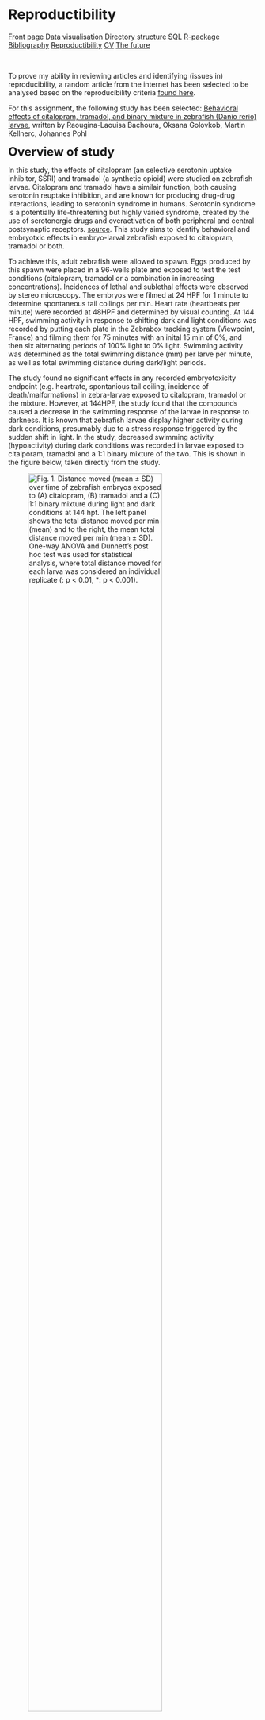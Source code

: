 
# Reproductibility
<body id="start">
<div class="topnav">
  <a href='index.html#frontpage'>Front page</a>
  <a href='data-visualisation.html#data-visualisation'>Data visualisation</a>
  <a href='sorting-directories.html#sorting-directories'>Directory structure</a>
  <a href='sql.html#SQL'>SQL</a>
  <a href='r-packages.html#R-packages'>R-package</a>
  <a href='bibliography-using-zotero.html#Bibliography using Zotero'>Bibliography</a>
  <a href='reproductibility.html#Reproductibility'>Reproductibility</a>
  <a href='cv.html#cv'>CV</a>
  <a href='plan-for-future.html#plan-for-future'>The future</a>
</div>
&nbsp;

To prove my ability in reviewing articles and identifying (issues in) reproducibility, a random article from the internet has been selected to be analysed based on the reproducibility criteria [found here](https://www.researchgate.net/publication/340244621_Reproducibility_and_reporting_practices_in_COVID-19_preprint_manuscripts).

For this assignment, the following study has been selected: [Behavioral effects of citalopram, tramadol, and binary mixture in zebrafish (Danio rerio) larvae](https://www.sciencedirect.com/science/article/pii/S0045653519318119?via%3Dihub), written by Raougina-Laouisa Bachoura, Oksana Golovkob, Martin Kellnerc, Johannes Pohl

<font size="+2"> __Overview of study__ </font>

In this study, the effects of citalopram (an selective serotonin uptake inhibitor, SSRI) and tramadol (a synthetic opioid) were studied on zebrafish larvae. Citalopram and tramadol have a similair function, both causing serotonin reuptake inhibition, and are known for producing drug-drug interactions, leading to serotonin syndrome in humans. Serotonin syndrome is a potentially life-threatening but highly varied syndrome, created by the use of serotonergic drugs and overactivation of both peripheral and central postsynaptic receptors. [source](https://www.ncbi.nlm.nih.gov/pmc/articles/PMC3865832/). This study aims to identify behavioral and embryotxic effects in embryo-larval zebrafish exposed to citalopram, tramadol or both.

To achieve this, adult zebrafish were allowed to spawn. Eggs produced by this spawn were placed in a 96-wells plate and exposed to test the test conditions (citalopram, tramadol or a combination in increasing concentrations). Incidences of lethal and sublethal effects were observed by stereo microscopy. The embryos were filmed at 24 HPF for 1 minute to determine spontaneous tail coilings per min. Heart rate (heartbeats per minute) were recorded at 48HPF and determined by visual counting. At 144 HPF, swimming activity in response to shifting dark and light conditions was recorded by putting each plate in the Zebrabox tracking system (Viewpoint, France) and filming them for 75 minutes with an inital 15 min of 0%, and then six alternating periods of 100% light to 0% light. Swimming activity was determined as the total swimming distance (mm) per larve per minute, as well as total swimming distance during dark/light periods.

The study found no significant effects in any recorded embryotoxicity endpoint (e.g. heartrate, spontanious tail coiling, incidence of death/malformations) in zebra-larvae exposed to citalopram, tramadol or the mixture. However, at 144HPF, the study found that the compounds caused a decrease in the swimming response of the larvae in response to darkness. It is known that zebrafish larvae display higher activity during dark conditions, presumably due to a stress response triggered by the sudden shift in light. In the study, decreased swimming activity (hypoactivity) during dark conditions was recorded in larvae exposed to citalporam, tramadol and a 1:1 binary mixture of the two. This is shown in the figure below, taken directly from the study.

![Fig. 1. Distance moved (mean ± SD) over time of zebrafish embryos exposed to (A) citalopram, (B) tramadol and a (C) 1:1 binary mixture during light and dark conditions at 144 hpf. The left panel shows the total distance moved per min (mean) and to the right, the mean total distance moved per min (mean ± SD). One-way ANOVA and Dunnett's post hoc test was used for statistical analysis, where total distance moved for each larva was considered an individual replicate (**: p < 0.01, ***: p < 0.001).](./images/1-s2.0-S0045653519318119-gr1_lrg.jpg){width=80% height=80%}

<font size="+2"> __Reproducibility__ </font>

In the table below, the reproducibility of the study has been rated based on the previously given criteria:

```r
library(DT)

data<-data.frame(
  criteria=c("Study purpose",
             "Data availability",
             "Data location",
             "Study location",
             "Author review",
             "Ethics statement",
             "Funding statment",
             "Code availability"),
  result=c("TRUE", "TRUE", "https://data.mendeley.com/datasets/rcscvwcyx4/2", "FALSE", "1/4", "FALSE", "FALSE", "TRUE" ),
  explanation=c("Purpose stated in introduction",
                "Data stored in 'Mendely Data'",
                "Data in given link",
                "Not stated where the study was performed",
                "1/4 authors had their mail/phone number available",
                "There was no ethics statment",
                "There was no funding statement",
                "The code is available on 'Mendely Data'")
)

datatable(data)
```

In order to further study if the study was truly done reproductible, the data and R code of the study have been downloaded, and will be tested. The full code has been showcased at the bottom of the page.

The code first installs necessary packages, defines functions, and finally actually ultilises the code. 

Data is read -> data gets wrangled using functions -> visibly affected creatures are removed -> citalopram/tramadol concentrations are updated to be the correct, final measurement -> factors are ordered -> data is wrangled for different graphs -> AOV statistics are performed -> figures are plotted

![Generated figure](./images/Generated_graph.png)

The code used in this project was very nicely tidied, using comments to clarify what different functions do, why certain (otherwise nonsensical) commands are used and are used to separate different kinds of code. There was only 1 error in the script, a function depending on an input of 43200 instead of the correct 86400, but this error was fixed relatively easy.

In terms of readability, I would rate this code a 5/5

In terms of amount of effort it took to fully use the code, I would rate this code a 4/5

However, one point of note is that the code only generates 1 specific figure, while in the final paper, 3 different kinds of figures are used. Furthermore, while the graph displays the same data as the graphs in the paper, it does not look exactly the same: Thus, I expect the final code used for generating the paper is not the same as the code given in the dataset. 

```r
#####################################
###    Behavior analysis script   ###
###     Author: Johannes Pohl     ###
### orcid.org/0000-0002-8120-8019 ###
###              2019             ###
#####################################

################
### Packages ###
################

if(!require(ggplot2)){install.packages("ggplot2")}
if(!require(multcomp)){install.packages("multcomp")}
if(!require(plyr)){install.packages("plyr")}

#################
### Functions ###
#################

# SummarySE function from Cookbook for R (http://www.cookbook-r.com/Manipulating_data/Summarizing_data/)
summarySE <- function(data=NULL, measurevar, groupvars=NULL, na.rm=FALSE,
                      conf.interval=.95, .drop=TRUE) {
  
  library(plyr)
  
  # New version of length which can handle NA's: if na.rm==T, don't count them
  length2 <- function (x, na.rm=FALSE) {
    if (na.rm) sum(!is.na(x))
    else       length(x)
  }
  
  # This does the summary. For each group's data frame, return a vector with
  # N, mean, and sd
  datac <- ddply(data, groupvars, .drop=.drop,
                 .fun = function(xx, col) {
                   c(N    = length2(xx[[col]], na.rm=na.rm),
                     mean = mean   (xx[[col]], na.rm=na.rm),
                     sd   = sd     (xx[[col]], na.rm=na.rm)
                   )
                 },
                 measurevar
  )
  
  # Rename the "mean" column    
  datac <- rename(datac, c("mean" = measurevar))
  
  datac$se <- datac$sd / sqrt(datac$N)  # Calculate standard error of the mean
  
  # Confidence interval multiplier for standard error
  # Calculate t-statistic for confidence interval: 
  # e.g., if conf.interval is .95, use .975 (above/below), and use df=N-1
  ciMult <- qt(conf.interval/2 + .5, datac$N-1)
  datac$ci <- datac$se * ciMult
  
  return(datac)
}

# Multiplot function from Cookbook for R http://www.cookbook-r.com/Graphs/Multiple_graphs_on_one_page_(ggplot2)/
multiplot <- function(..., plotlist=NULL, file, cols=1, layout=NULL) {
  library(grid)
  
  # Make a list from the ... arguments and plotlist
  plots <- c(list(...), plotlist)
  
  numPlots = length(plots)
  
  # If layout is NULL, then use 'cols' to determine layout
  if (is.null(layout)) {
    # Make the panel
    # ncol: Number of columns of plots
    # nrow: Number of rows needed, calculated from # of cols
    layout <- matrix(seq(1, cols * ceiling(numPlots/cols)),
                     ncol = cols, nrow = ceiling(numPlots/cols))
  }
  
  if (numPlots==1) {
    print(plots[[1]])
    
  } else {
    # Set up the page
    grid.newpage()
    pushViewport(viewport(layout = grid.layout(nrow(layout), ncol(layout))))
    
    # Make each plot, in the correct location
    for (i in 1:numPlots) {
      # Get the i,j matrix positions of the regions that contain this subplot
      matchidx <- as.data.frame(which(layout == i, arr.ind = TRUE))
      
      print(plots[[i]], vp = viewport(layout.pos.row = matchidx$row,
                                      layout.pos.col = matchidx$col))
    }
  }
}

plot.linetype <- scale_linetype_manual(values = c("solid", "solid", "solid", "solid", "solid", "solid", "solid", "solid", "solid", "solid","solid", "solid"), 
                                       breaks=c("C", "SC", "1", "2", "3", "4", "5", "6", "7","8","9","10"), 
                                       labels=c("C", "SC", "1", "2", "3", "4", "5", "6", "7","8","9","10"),
                                       "Treatment") 

plot.fill <- scale_fill_manual(values = c("#000000", "#000000", "#000000", "#000000", "#000000", "#000000", "#000000", "#000000", "#000000", "#000000","#000000", "#000000"), 
                               breaks=c("C", "SC", "1", "2", "3", "4", "5", "6", "7","8","9","10"), 
                               labels=c("C", "SC", "1", "2", "3", "4", "5", "6", "7","8","9","10"),
                               "Treatment") 

plot.color <-scale_color_manual(values = c("#000000", "#000000", "#000000", "#000000", "#000000", "#000000", "#000000", "#000000", "#000000", "#000000","#000000", "#000000"), 
                                breaks=c("C", "SC", "1", "2", "3", "4", "5", "6", "7","8","9","10"), 
                                labels=c("C", "SC", "1", "2", "3", "4", "5", "6", "7","8","9","10"),
                                "Treatment") 

theme.legend <- theme(axis.title.x = element_text(colour="#000000", size = 7),
                      axis.text.x  = element_text(colour="#000000", size = 7),
                      axis.title.y = element_text(colour="#000000", size = 7),
                      axis.text.y = element_text(colour="#000000", size = 7),
                      plot.title = element_text(colour="#000000", size = 11, hjust = 0),
                      title = element_text(colour="#000000"),
                      axis.line = element_line(colour = "#000000"),
                      panel.background = element_blank(),
                      panel.grid.minor = element_blank(),
                      panel.grid.major = element_blank(),
                      legend.background = element_rect(fill = "#FFFFFF", 
                                                       size=0.5, 
                                                       linetype="solid", 
                                                       colour ="#FFFFFF"),
                      legend.key = element_rect(fill = "#FFFFFF"),
                      legend.position="right",
                      legend.title=element_text(size=7)) 

theme.no.legend <- theme(axis.title.x = element_text(colour="#000000", size = 7),
                         axis.text.x  = element_text(colour="#000000", size = 7),
                         axis.title.y = element_text(colour="#000000", size = 7),
                         axis.text.y = element_text(colour="#000000", size = 7),
                         plot.title = element_text(colour="#000000", size = 11, hjust = 0),
                         title = element_text(colour="#000000"),
                         axis.line = element_line(colour = "#000000"),
                         panel.background = element_blank(),
                         panel.grid.minor = element_blank(),
                         panel.grid.major = element_blank(),
                         legend.background = element_rect(fill = "#FFFFFF", 
                                                          size=0.5, 
                                                          linetype="solid", 
                                                          colour ="#000000"),
                         legend.key = element_rect(fill = "#FFFFFF"),
                         legend.position="none") 

datawrangler1A <- function(x){
  x <-subset(x, an==1)
  x$plate <- with(x, paste("A"))
  x$id <- with(x, paste0(location, plate)) 
  x$totaldist <- with(x, smldist + lardist)
  return(x)
}

datawrangler1B <- function(x){
  x <-subset(x, an==1)
  x$plate <- with(x, paste("B"))
  x$id <- with(x, paste0(location, plate)) 
  x$totaldist <- with(x, smldist + lardist)
  return(x)
}

datawrangler2 <- function(x){
  x$epoch <- as.factor(c(rep("A", each=17280), rep(c("Light", "Dark", "Light", "Dark", "Light", "Dark"), each=11520)))
  x <- subset(x,!epoch %in% "A")
  x$minute <- rep(1:60, each=576)
  x$minute2 <- rep(c(2,
                     4,
                     6,
                     8,
                     10,
                     12,
                     14,
                     16,
                     18,
                     20,
                     22,
                     24,
                     26,
                     28,
                     30,
                     32,
                     34,
                     36,
                     38,
                     40,
                     42,
                     44,
                     46,
                     48,
                     50,
                     52,
                     54,
                     56,
                     58,
                     60
  ), each = 1152)
  return(x)
}

datawrangler3 <- function(x){
  
  x <- rbind(as.data.frame(summarySE(summarySE(subset(setNames(aggregate(x[,c("totaldist")], by=list(x$id, x$treatment, x$epoch), "sum"),
                                                               c("id", "treatment", "epoch", "totaldist")), epoch == "Dark"), measurevar = "totaldist", groupvars = c("epoch","treatment", "id")), measurevar = "totaldist", groupvars = c("epoch", "treatment"))),
             as.data.frame(summarySE(summarySE(subset(setNames(aggregate(x[,c("totaldist")], 
                                                                         by=list(x$id, x$treatment, x$epoch), "sum"),
                                                               c("id", "treatment", "epoch", "totaldist")), epoch == "Light"), measurevar = "totaldist", groupvars = c("epoch", "treatment", "id")), measurevar = "totaldist", groupvars = c("epoch", "treatment"))))
  return(x)
}


datawrangler4 <- function(x){
  x <- setNames(aggregate(x[,c("totaldist")], 
                          by=list(x$id, x$treatment, x$minute), "sum"),
                c("id", "treatment", "minute", "totaldist"))
  
  x <- summarySE(x, measurevar = "totaldist", groupvars = c("minute", "treatment", "id"))
  x <- summarySE(x, measurevar = "totaldist", groupvars = c("minute", "treatment"))
  return(x)
}

darkstat <- function(x){
  x <- summarySE(subset(setNames(aggregate(x[,c("totaldist")], 
                                           by=list(x$id, x$treatment, x$epoch), "sum"),
                                 c("id", "treatment", "epoch", "totaldist")), epoch == "Dark"), measurevar = "totaldist", groupvars = c("epoch","treatment", "id"))
  return(x)
}

minuteplotter <- function(x){
  x <- ggplot(data = x, aes(x = minute,
                            y = totaldist, 
                            group = treatment, 
                            fill = treatment, 
                            linetype = treatment, 
                            colour = treatment)) + 
    
    
    annotate("rect", xmin = 10, xmax = 20, ymin = 0, ymax = Inf, alpha = .2) +
    annotate("rect", xmin = 30, xmax = 40, ymin = 0, ymax = Inf, alpha = .2) +
    annotate("rect", xmin = 50, xmax = 60, ymin = 0, ymax = Inf, alpha = .2) +
    
    geom_line() +
    geom_point(size = 2, pch = 21) +
    
    xlab("Time (minute)") + 
    ylab("Distance moved (mm)") 
  return(x)
}

epochplotter <- function(x){
  x <- ggplot(x, aes(x = epoch, y = totaldist, fill = treatment)) +
    annotate("rect", xmin = 0.5, xmax = 1.5, ymin = 0, ymax = Inf, alpha = .2) +
    geom_bar(stat="identity", 
             position=position_dodge(),
             colour="black", 
             size = .3) +
    geom_errorbar(aes(ymin=totaldist-sd, 
                      ymax=totaldist+sd),
                  size = .3,
                  width= .5,                    
                  position=position_dodge(.9)) +
    scale_x_discrete(limits = c("Dark", "Light")) +
    xlab("") + 
    ylab("Distance moved (mm)") 
  return(x)
}

###################################
### Data import and aggregating ###
###################################

dat_plateA <- read.csv("./data/citalopram_plateA.csv", ";", header=TRUE) #had to change directory, to be expected
dat_plateB <- read.csv("./data/citalopram_plateB.csv", ";", header=TRUE)

dat_plateA <- datawrangler1A(dat_plateA)
dat_plateB <- datawrangler1B(dat_plateB)

# Needs to be 43200 observations!
dat_plateA <- head(dat_plateA, -95)
dat_plateB <- head(dat_plateB, -95) 

citalopram.behavior <- rbind(dat_plateA, dat_plateB)

citalopram.behavior <- datawrangler2(citalopram.behavior) #Function datawrangler2 was not behaving properly

# Visibly affected individuals (dead/malformed) removed from data analysis
citalopram.behavior <- subset(citalopram.behavior,
              !(id %in% c('c03A',
                          'c09A',
                          'c18A',
                          'c29A',
                          'c50A',
                          'c60A',
                          'c72A',
                          'c79A',
                          'c89A',
                          'c90A',
                          'c05B',
                          'c07B',
                          'c08B',
                          'c11B',
                          'c25B',
                          'c37B',
                          'c58B',
                          'c63B',
                          'c67B',
                          'c71B',
                          'c72B',
                          'c84B')))

# Treatment measured concentrations added (information on chemical analysis at https://www.sciencedirect.com/science/article/pii/S0045653519318119).
citalopram.behavior$treatment <- as.character(citalopram.behavior$treatment)
citalopram.behavior$treatment[citalopram.behavior$treatment == "c0"] <- "0"
citalopram.behavior$treatment[citalopram.behavior$treatment == "c1"] <- "26"
citalopram.behavior$treatment[citalopram.behavior$treatment == "c2"] <- "98"
citalopram.behavior$treatment[citalopram.behavior$treatment == "c3"] <- "373"
citalopram.behavior$treatment[citalopram.behavior$treatment == "c4"] <- "1567"
citalopram.behavior$treatment[citalopram.behavior$treatment == "c5"] <- "5600"
citalopram.behavior$treatment <- as.factor(citalopram.behavior$treatment)  #Seems like this could've been done within a single command

# Corrected the factor order
print(levels(citalopram.behavior$treatment))
citalopram.behavior$treatment <- factor(citalopram.behavior$treatment,levels(citalopram.behavior$treatment)[c(1,3,6,4,2,5)])
print(levels(citalopram.behavior$treatment))

citalopram.behavior.epoch <- datawrangler3(citalopram.behavior)
citalopram.behavior.minute <- datawrangler4(citalopram.behavior)

##################
### Statistics ###
##################

citalopram.stat <- aov(totaldist ~ treatment, data = darkstat(citalopram.behavior))
summary(citalopram.stat)
plot(citalopram.stat, 2)
hist(residuals(citalopram.stat), col="darkgray")
summary(glht(citalopram.stat, linfct=mcp(treatment="Dunnett")))

################
### Plotting ###
################

citalopram.behavior.minute.plot <- minuteplotter(citalopram.behavior.minute) + 
  plot.linetype +
  plot.color +
  theme.no.legend +
  ggtitle("Citalopram") +
  scale_fill_manual(values=c("#fef0d9", "#fdd49e", "#fdbb84", "#fc8d59", "#e34a33", "#b30000"))

citalopram.behavior.epoch.plot <- epochplotter(citalopram.behavior.epoch) +
  theme.legend +
  annotate("text", x = 1.1 , y = 5800, size = 4, angle = 90, label="**") +
  annotate("text", x = 1.25 , y = 4900, size = 4, angle = 90, label="***") +
  annotate("text", x = 1.4 , y = 4200, size = 4, angle = 90, label="***") +
  guides(fill=guide_legend(title=expression(paste("Measured\nconcentration (ug L"^"-1", ")")))) +
  scale_fill_manual(values=c("#fef0d9", "#fdd49e", "#fdbb84", "#fc8d59", "#e34a33", "#b30000"))

multiplot(citalopram.behavior.minute.plot, citalopram.behavior.epoch.plot, cols = 2) 
```


